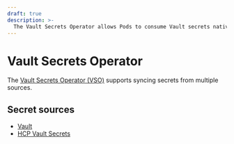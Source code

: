 ```yaml
---
draft: true
description: >-
  The Vault Secrets Operator allows Pods to consume Vault secrets natively from Kubernetes Secrets.
---
```


# Vault Secrets Operator

The [Vault Secrets Operator (VSO)](/docs/platform/k8s/vso) supports syncing secrets from multiple sources.

## Secret sources

- [Vault](/docs/platform/k8s/vso/sources/vault)
- [HCP Vault Secrets](/docs/platform/k8s/vso/sources/hvs)
